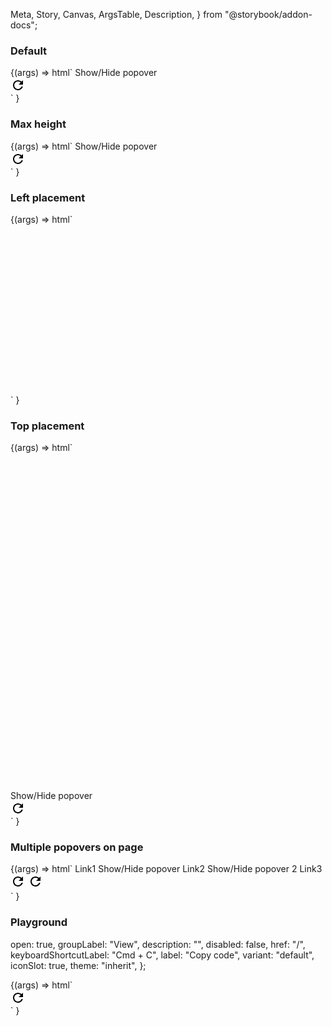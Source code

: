   Meta,
  Story,
  Canvas,
  ArgsTable,
  Description,
} from "@storybook/addon-docs";

<Meta title="Web Components/Popover menu" component="Popover Menu" />

<Description markdown={readme} />
<Description markdown={menuItemReadme} />
<Description markdown={menuGroupReadme} />

### Default

<Canvas>
  <Story name="Default" parameters={{ loki: { skip: true } }}>
    {(args) =>
      html`
        <ic-button id="button-1" onclick="buttonClick()"
          >Show/Hide popover</ic-button
        >
        <script>
          var icPopover = document.querySelector("ic-popover-menu");
          function buttonClick() {
            icPopover.open = !icPopover.open;
          }
          icPopover.addEventListener("icPopoverClosed", handleClosed);
          function handleClosed(event) {
            console.log(event.detail);
          }
        </script>
        <div>
          <ic-popover-menu anchor="button-1" aria-label="popover">
            <ic-menu-item label="Copy code" disabled="true"></ic-menu-item>
            <ic-menu-group label="View">
              <ic-menu-item
                label="Zoom in"
                keyboard-shortcut-label="Cmd+"
              ></ic-menu-item>
              <ic-menu-item
                label="Zoom out"
                keyboard-shortcut-label="Cmd-"
              ></ic-menu-item>
            </ic-menu-group>
            <ic-menu-item
              label="Actions"
              submenu-trigger-for="abc"
            ></ic-menu-item>
            <ic-menu-item
              label="Logout"
              variant="destructive"
              disabled="true"
            ></ic-menu-item>
          </ic-popover-menu>
          <ic-popover-menu submenu-id="abc">
            <ic-menu-item label="Edit"></ic-menu-item>
            <ic-menu-item
              label="Find"
              submenu-trigger-for="abc123"
            ></ic-menu-item>
            <ic-menu-item label="Delete" variant="destructive"></ic-menu-item>
          </ic-popover-menu>
          <ic-popover-menu submenu-id="abc123">
            <ic-menu-item
              disabled="true"
              label="Search the web"
              description="This will search the web to find the thing you are looking for."
            ></ic-menu-item>
            <ic-menu-item label="Find..."></ic-menu-item>
            <ic-menu-item label="Find icons">
              <svg
                slot="icon"
                xmlns="http://www.w3.org/2000/svg"
                height="24px"
                viewBox="0 0 24 24"
                width="24px"
              >
                <path d="M0 0h24v24H0V0z" fill="none" />
                <path
                  d="M17.65 6.35C16.2 4.9 14.21 4 12 4c-4.42 0-7.99 3.58-7.99 8s3.57 8 7.99 8c3.73 0 6.84-2.55 7.73-6h-2.08c-.82 2.33-3.04 4-5.65 4-3.31 0-6-2.69-6-6s2.69-6 6-6c1.66 0 3.14.69 4.22 1.78L13 11h7V4l-2.35 2.35z"
                />
              </svg>
            </ic-menu-item>
            <ic-menu-item
              label="Show found results"
              variant="toggle"
            ></ic-menu-item>
          </ic-popover-menu>
        </div>
      `
    }
  </Story>
</Canvas>

### Max height

<Canvas>
  <Story name="Max height" parameters={{ loki: { skip: true } }}>
    {(args) =>
      html`
        <style>
          ic-popover-menu {
            --max-height: 100px;
          }
        </style>
        <ic-button id="button-1" onclick="buttonClick()"
          >Show/Hide popover</ic-button
        >
        <script>
          var icPopover = document.querySelector("ic-popover-menu");
          function buttonClick() {
            icPopover.open = !icPopover.open;
          }
        </script>
        <div>
          <ic-popover-menu anchor="button-1" aria-label="popover">
            <ic-menu-item label="Copy code" disabled="true"></ic-menu-item>
            <ic-menu-group label="View">
              <ic-menu-item
                label="Zoom in"
                keyboard-shortcut-label="Cmd+"
              ></ic-menu-item>
              <ic-menu-item
                label="Zoom out"
                keyboard-shortcut-label="Cmd-"
              ></ic-menu-item>
            </ic-menu-group>
            <ic-menu-item
              label="Actions"
              submenu-trigger-for="abc"
            ></ic-menu-item>
          </ic-popover-menu>
          <ic-popover-menu submenu-id="abc">
            <ic-menu-item label="Edit"></ic-menu-item>
            <ic-menu-item
              label="Find"
              submenu-trigger-for="abc123"
            ></ic-menu-item>
            <ic-menu-item label="Delete" variant="destructive"></ic-menu-item>
          </ic-popover-menu>
          <ic-popover-menu submenu-id="abc123">
            <ic-menu-item
              label="Search the web"
              description="This will search the web to find the thing you are looking for."
            ></ic-menu-item>
            <ic-menu-item label="Find..."></ic-menu-item>
            <ic-menu-item label="Find icons">
              <svg
                slot="icon"
                xmlns="http://www.w3.org/2000/svg"
                height="24px"
                viewBox="0 0 24 24"
                width="24px"
              >
                <path d="M0 0h24v24H0V0z" fill="none" />
                <path
                  d="M17.65 6.35C16.2 4.9 14.21 4 12 4c-4.42 0-7.99 3.58-7.99 8s3.57 8 7.99 8c3.73 0 6.84-2.55 7.73-6h-2.08c-.82 2.33-3.04 4-5.65 4-3.31 0-6-2.69-6-6s2.69-6 6-6c1.66 0 3.14.69 4.22 1.78L13 11h7V4l-2.35 2.35z"
                />
              </svg>
            </ic-menu-item>
            <ic-menu-item
              label="Show found results"
              variant="toggle"
            ></ic-menu-item>
          </ic-popover-menu>
        </div>
      `
    }
  </Story>
</Canvas>

### Left placement

<Canvas>
  <Story name="Left placement" parameters={{ loki: { skip: true } }}>
    {(args) =>
      html`
        <div style="margin-left: 1000px">
          <ic-button id="button-1" onclick="buttonClick()"
            >Show/Hide popover</ic-button
          >
          <script>
            var icPopover = document.querySelector("ic-popover-menu");
            function buttonClick() {
              icPopover.open = !icPopover.open;
            }
          </script>
          <div>
            <ic-popover-menu anchor="button-1" aria-label="popover">
              <ic-menu-item label="Copy code" disabled="true"></ic-menu-item>
              <ic-menu-group label="View">
                <ic-menu-item
                  label="Zoom in"
                  keyboard-shortcut-label="Cmd+"
                ></ic-menu-item>
                <ic-menu-item
                  label="Zoom out"
                  keyboard-shortcut-label="Cmd-"
                ></ic-menu-item>
              </ic-menu-group>
              <ic-menu-item
                label="Actions"
                submenu-trigger-for="abc"
              ></ic-menu-item>
            </ic-popover-menu>
            <ic-popover-menu submenu-id="abc">
              <ic-menu-item label="Edit"></ic-menu-item>
              <ic-menu-item
                label="Find"
                submenu-trigger-for="abc123"
              ></ic-menu-item>
              <ic-menu-item label="Delete" variant="destructive"></ic-menu-item>
            </ic-popover-menu>
            <ic-popover-menu submenu-id="abc123">
              <ic-menu-item
                label="Search the web"
                description="This will search the web to find the thing you are looking for."
              ></ic-menu-item>
              <ic-menu-item label="Find..."></ic-menu-item>
              <ic-menu-item label="Find icons">
                <svg
                  slot="icon"
                  xmlns="http://www.w3.org/2000/svg"
                  height="24px"
                  viewBox="0 0 24 24"
                  width="24px"
                >
                  <path d="M0 0h24v24H0V0z" fill="none" />
                  <path
                    d="M17.65 6.35C16.2 4.9 14.21 4 12 4c-4.42 0-7.99 3.58-7.99 8s3.57 8 7.99 8c3.73 0 6.84-2.55 7.73-6h-2.08c-.82 2.33-3.04 4-5.65 4-3.31 0-6-2.69-6-6s2.69-6 6-6c1.66 0 3.14.69 4.22 1.78L13 11h7V4l-2.35 2.35z"
                  />
                </svg>
              </ic-menu-item>
              <ic-menu-item
                label="Show found results"
                variant="toggle"
              ></ic-menu-item>
            </ic-popover-menu>
          </div>
        </div>
      `
    }
  </Story>
</Canvas>

### Top placement

<Canvas>
  <Story name="Top placement" parameters={{ loki: { skip: true } }}>
    {(args) =>
      html`
        <div style="margin-top: 540px">
          <ic-button id="button-1" onclick="buttonClick()"
            >Show/Hide popover</ic-button
          >
          <script>
            var icPopover = document.querySelector("ic-popover-menu");
            function buttonClick() {
              icPopover.open = !icPopover.open;
            }
          </script>
          <div>
            <ic-popover-menu anchor="button-1" aria-label="popover">
              <ic-menu-item label="Copy code" disabled="true"></ic-menu-item>
              <ic-menu-group label="View">
                <ic-menu-item
                  label="Zoom in"
                  keyboard-shortcut-label="Cmd+"
                ></ic-menu-item>
                <ic-menu-item
                  label="Zoom out"
                  keyboard-shortcut-label="Cmd-"
                ></ic-menu-item>
              </ic-menu-group>
              <ic-menu-item
                label="Actions"
                submenu-trigger-for="abc"
              ></ic-menu-item>
            </ic-popover-menu>
            <ic-popover-menu submenu-id="abc">
              <ic-menu-item label="Edit"></ic-menu-item>
              <ic-menu-item
                label="Find"
                submenu-trigger-for="abc123"
              ></ic-menu-item>
              <ic-menu-item label="Delete" variant="destructive"></ic-menu-item>
            </ic-popover-menu>
            <ic-popover-menu submenu-id="abc123">
              <ic-menu-item
                label="Search the web"
                description="This will search the web to find the thing you are looking for."
              ></ic-menu-item>
              <ic-menu-item label="Find..."></ic-menu-item>
              <ic-menu-item label="Find icons">
                <svg
                  slot="icon"
                  xmlns="http://www.w3.org/2000/svg"
                  height="24px"
                  viewBox="0 0 24 24"
                  width="24px"
                >
                  <path d="M0 0h24v24H0V0z" fill="none" />
                  <path
                    d="M17.65 6.35C16.2 4.9 14.21 4 12 4c-4.42 0-7.99 3.58-7.99 8s3.57 8 7.99 8c3.73 0 6.84-2.55 7.73-6h-2.08c-.82 2.33-3.04 4-5.65 4-3.31 0-6-2.69-6-6s2.69-6 6-6c1.66 0 3.14.69 4.22 1.78L13 11h7V4l-2.35 2.35z"
                  />
                </svg>
              </ic-menu-item>
              <ic-menu-item
                label="Show found results"
                variant="toggle"
              ></ic-menu-item>
            </ic-popover-menu>
          </div>
        </div>
      `
    }
  </Story>
</Canvas>

### Multiple popovers on page

<Canvas>
  <Story name="Multiple popovers on page" parameters={{ loki: { skip: true } }}>
    {(args) =>
      html` <ic-link href="/">Link1</ic-link>
        <ic-button id="button-1" onclick="buttonClick(1)"
          >Show/Hide popover</ic-button
        >
        <ic-link href="/">Link2</ic-link>
        <ic-button id="button-2" onclick="buttonClick(2)"
          >Show/Hide popover 2</ic-button
        >
        <ic-link href="/">Link3</ic-link>
        <script>
          function buttonClick(pos) {
            var icPopover = document.querySelector("#popover" + pos);
            icPopover.open = !icPopover.open;
          }
        </script>
        <div>
          <ic-popover-menu anchor="button-1" aria-label="popover" id="popover1">
            <ic-menu-item label="Copy code" disabled="true"></ic-menu-item>
            <ic-menu-group label="View">
              <ic-menu-item
                label="Zoom in"
                keyboard-shortcut-label="Cmd+"
              ></ic-menu-item>
              <ic-menu-item
                label="Zoom out"
                keyboard-shortcut-label="Cmd-"
              ></ic-menu-item>
            </ic-menu-group>
            <ic-menu-item
              label="Actions"
              submenu-trigger-for="abc"
            ></ic-menu-item>
            <ic-menu-item
              label="Logout"
              variant="destructive"
              disabled="true"
            ></ic-menu-item>
          </ic-popover-menu>
          <ic-popover-menu submenu-id="abc">
            <ic-menu-item label="Edit"></ic-menu-item>
            <ic-menu-item
              label="Find"
              submenu-trigger-for="abc123"
            ></ic-menu-item>
            <ic-menu-item label="Delete" variant="destructive"></ic-menu-item>
          </ic-popover-menu>
          <ic-popover-menu submenu-id="abc123">
            <ic-menu-item
              disabled="true"
              label="Search the web"
              description="This will search the web to find the thing you are looking for."
            ></ic-menu-item>
            <ic-menu-item label="Find..."></ic-menu-item>
            <ic-menu-item label="Find icons">
              <svg
                slot="icon"
                xmlns="http://www.w3.org/2000/svg"
                height="24px"
                viewBox="0 0 24 24"
                width="24px"
              >
                <path d="M0 0h24v24H0V0z" fill="none" />
                <path
                  d="M17.65 6.35C16.2 4.9 14.21 4 12 4c-4.42 0-7.99 3.58-7.99 8s3.57 8 7.99 8c3.73 0 6.84-2.55 7.73-6h-2.08c-.82 2.33-3.04 4-5.65 4-3.31 0-6-2.69-6-6s2.69-6 6-6c1.66 0 3.14.69 4.22 1.78L13 11h7V4l-2.35 2.35z"
                />
              </svg>
            </ic-menu-item>
            <ic-menu-item
              label="Show found results"
              variant="toggle"
            ></ic-menu-item>
          </ic-popover-menu>
          <ic-popover-menu anchor="button-2" aria-label="popover" id="popover2">
            <ic-menu-item label="Copy code" disabled="true"></ic-menu-item>
            <ic-menu-group label="View">
              <ic-menu-item
                label="Zoom in"
                keyboard-shortcut-label="Cmd+"
              ></ic-menu-item>
              <ic-menu-item
                label="Zoom out"
                keyboard-shortcut-label="Cmd-"
              ></ic-menu-item>
            </ic-menu-group>
            <ic-menu-item
              label="Actions"
              submenu-trigger-for="def"
            ></ic-menu-item>
          </ic-popover-menu>
          <ic-popover-menu submenu-id="def">
            <ic-menu-item label="Edit"></ic-menu-item>
            <ic-menu-item
              label="Find"
              submenu-trigger-for="def123"
            ></ic-menu-item>
            <ic-menu-item label="Delete" variant="destructive"></ic-menu-item>
          </ic-popover-menu>
          <ic-popover-menu submenu-id="def123">
            <ic-menu-item
              label="Search the web"
              description="This will search the web to find the thing you are looking for."
            ></ic-menu-item>
            <ic-menu-item label="Find..."></ic-menu-item>
            <ic-menu-item label="Find icons">
              <svg
                slot="icon"
                xmlns="http://www.w3.org/2000/svg"
                height="24px"
                viewBox="0 0 24 24"
                width="24px"
              >
                <path d="M0 0h24v24H0V0z" fill="none" />
                <path
                  d="M17.65 6.35C16.2 4.9 14.21 4 12 4c-4.42 0-7.99 3.58-7.99 8s3.57 8 7.99 8c3.73 0 6.84-2.55 7.73-6h-2.08c-.82 2.33-3.04 4-5.65 4-3.31 0-6-2.69-6-6s2.69-6 6-6c1.66 0 3.14.69 4.22 1.78L13 11h7V4l-2.35 2.35z"
                />
              </svg>
            </ic-menu-item>
            <ic-menu-item
              label="Show found results"
              variant="toggle"
            ></ic-menu-item>
          </ic-popover-menu>
        </div>`
    }
  </Story>
</Canvas>

### Playground

  open: true,
  groupLabel: "View",
  description: "",
  disabled: false,
  href: "/",
  keyboardShortcutLabel: "Cmd + C",
  label: "Copy code",
  variant: "default",
  iconSlot: true,
  theme: "inherit",
};

<Canvas>
  <Story
    args={defaultArgs}
    parameters={{ loki: { skip: true } }}
    argTypes={{
      variant: {
        options: ["default", "toggle", "destructive"],
        control: {
          type: "radio",
        },
      },
      iconSlot: {
        mapping: {
          true: "icon",
          false: "",
        },
      },
      theme: {
        options: ["inherit", "light", "dark"],
        control: {
          type: "inline-radio",
        },
      },
    }}
    name="Playground"
  >
    {(args) =>
      html`<div>
        <ic-popover-menu
          aria-label="popover"
          open=${args.open}
          theme=${args.theme}
        >
          <ic-menu-group label=${args.groupLabel}>
            <ic-menu-item
              description=${args.description}
              disabled=${args.disabled}
              href=${args.href}
              keyboard-shortcut-label=${args.keyboardShortcutLabel}
              label=${args.label}
              variant=${args.variant}
            >
              <svg
                slot=${args.iconSlot}
                xmlns="http://www.w3.org/2000/svg"
                height="24px"
                viewBox="0 0 24 24"
                width="24px"
              >
                <path d="M0 0h24v24H0V0z" fill="none" />
                <path
                  d="M17.65 6.35C16.2 4.9 14.21 4 12 4c-4.42 0-7.99 3.58-7.99 8s3.57 8 7.99 8c3.73 0 6.84-2.55 7.73-6h-2.08c-.82 2.33-3.04 4-5.65 4-3.31 0-6-2.69-6-6s2.69-6 6-6c1.66 0 3.14.69 4.22 1.78L13 11h7V4l-2.35 2.35z"
                />
              </svg>
            </ic-menu-item>
            <ic-menu-item
              label="Zoom out"
              keyboard-shortcut-label="Cmd-"
            ></ic-menu-item>
          </ic-menu-group>
          <ic-menu-item
            label="Actions"
            submenu-trigger-for="abc"
          ></ic-menu-item>
        </ic-popover-menu>
        <ic-popover-menu submenu-id="abc" theme=${args.theme}>
          <ic-menu-item label="Edit"></ic-menu-item>
          <ic-menu-item label="Find"></ic-menu-item>
          <ic-menu-item label="Delete" variant="destructive"></ic-menu-item>
        </ic-popover-menu>
      </div>`
    }
  </Story>
</Canvas>
